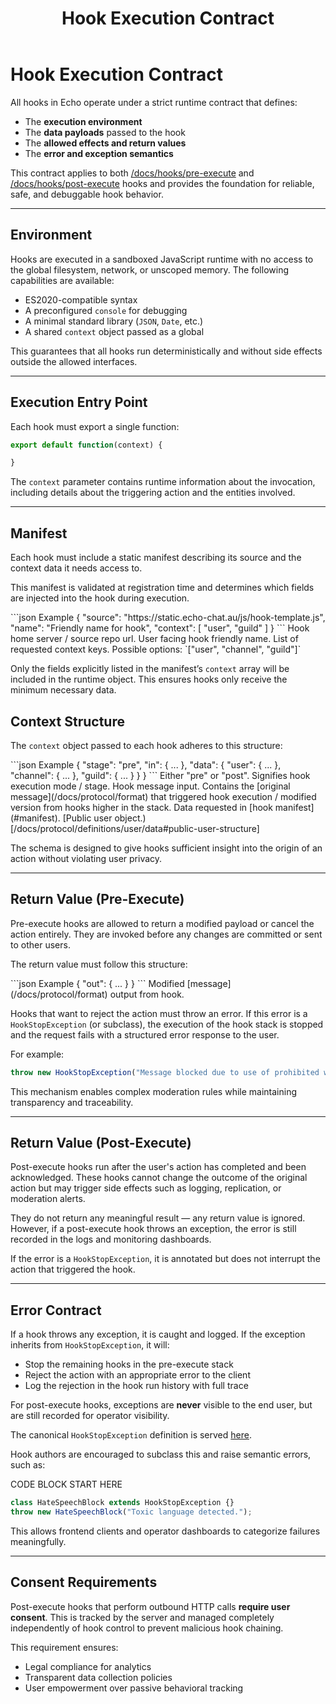 ﻿---
title: Hook Execution Contract
description: Defines the data structures and runtime expectations for all hook invocations.
sidebar_position: 2
---


# Hook Execution Contract

All hooks in Echo operate under a strict runtime contract that defines:

- The **execution environment**
- The **data payloads** passed to the hook
- The **allowed effects and return values**
- The **error and exception semantics**

This contract applies to both [/docs/hooks/pre-execute](/docs/hooks/pre-execute) and
[/docs/hooks/post-execute](/docs/hooks/post-execute) hooks and provides the foundation for reliable, safe, and
debuggable hook behavior.

---

## Environment

Hooks are executed in a sandboxed JavaScript runtime with no access to the global filesystem, network, or
unscoped memory. The following capabilities are available:

- ES2020-compatible syntax
- A preconfigured `console` for debugging
- A minimal standard library (`JSON`, `Date`, etc.)
- A shared `context` object passed as a global

This guarantees that all hooks run deterministically and without side effects outside the allowed interfaces.

---

## Execution Entry Point

Each hook must export a single function:

```js
export default function(context) {

}
```
The `context` parameter contains runtime information about the invocation, including details about the triggering
action and the entities involved.

---


## Manifest

Each hook must include a static manifest describing its source and the context data it needs access to.

This manifest is validated at registration time and determines which fields are injected into the hook during execution.

<SchemaExample path="/hooks/manifest.json">
```json Example
{
    "source": "https://static.echo-chat.au/js/hook-template.js",
    "name": "Friendly name for hook",
    "context": [
        "user", "guild"
    ]
}
```
</SchemaExample>

<ParamsList>
    <Param name="source" type="string" required>
        Hook home server / source repo url.
    </Param>
    <Param name="name" type="string" required>
        User facing hook friendly name.
    </Param>
    <Param name="context" type="array" required>
        List of requested context keys. Possible options: `["user", "channel", "guild"]`
    </Param>
</ParamsList>



Only the fields explicitly listed in the manifest’s `context` array will be included in the runtime object. This
ensures hooks only receive the minimum necessary data.


## Context Structure

The `context` object passed to each hook adheres to this structure:

<SchemaExample path="/hooks/context.json">
```json Example
{
    "stage": "pre",
    "in": {  ...  },
    "data": {
        "user": {  ...  },
        "channel": {  ...  },
        "guild": {  ...  }
    }
}
```
</SchemaExample>

<ParamsList>
    <Param name="stage" type="string" required>
        Either "pre" or "post". Signifies hook execution mode / stage.
    </Param>
    <Param name="in" type="object" required>
        Hook message input. Contains the [original message](/docs/protocol/format) that triggered hook execution / modified version from hooks
        higher in the stack.
    </Param>
    <Param name="data" type="object" required>
        Data requested in [hook manifest](#manifest).
    </Param>
    <Param name="user" type="object">
        [Public user object.)[/docs/protocol/definitions/user/data#public-user-structure]
    </Param>
</ParamsList>

The schema is designed to give hooks sufficient insight into the origin of an action without violating user privacy.

---

## Return Value (Pre-Execute)

Pre-execute hooks are allowed to return a modified payload or cancel the action entirely. They are invoked before any
changes are committed or sent to other users.

The return value must follow this structure:

<SchemaExample path="/hooks/pre-return.json">
```json Example
{
    "out": {  ...  }
}
```
</SchemaExample>

<ParamsList>
    <Param name="out" type="object" required>
        Modified [message](/docs/protocol/format) output from hook.
    </Param>
</ParamsList>

Hooks that want to reject the action must throw an error. If this error is a `HookStopException` (or subclass), the
execution of the hook stack is stopped and the request fails with a structured error response to the user.

For example:

```js
throw new HookStopException("Message blocked due to use of prohibited words.");
```

This mechanism enables complex moderation rules while maintaining transparency and traceability.

---

## Return Value (Post-Execute)

Post-execute hooks run after the user's action has completed and been acknowledged. These hooks cannot change the
outcome of the original action but may trigger side effects such as logging, replication, or moderation alerts.

They do not return any meaningful result — any return value is ignored. However, if a post-execute hook throws an
exception, the error is still recorded in the logs and monitoring dashboards.

If the error is a `HookStopException`, it is annotated but does not interrupt the action that triggered the hook.

---

## Error Contract

If a hook throws any exception, it is caught and logged. If the exception inherits from `HookStopException`, it will:

- Stop the remaining hooks in the pre-execute stack
- Reject the action with an appropriate error to the client
- Log the rejection in the hook run history with full trace

For post-execute hooks, exceptions are **never** visible to the end user, but are still recorded for operator visibility.

The canonical `HookStopException` definition is served [here](https://static.echo-chat.au/js/hook-stop.js).

Hook authors are encouraged to subclass this and raise semantic errors, such as:

CODE BLOCK START HERE
```js
class HateSpeechBlock extends HookStopException {}
throw new HateSpeechBlock("Toxic language detected.");
```

This allows frontend clients and operator dashboards to categorize failures meaningfully.

---

## Consent Requirements

Post-execute hooks that perform outbound HTTP calls **require user consent**. This is tracked by the server and managed
completely independently of hook control to prevent malicious hook chaining.

This requirement ensures:

- Legal compliance for analytics
- Transparent data collection policies
- User empowerment over passive behavioral tracking
